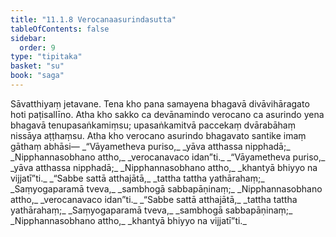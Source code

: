```yaml
---
title: "11.1.8 Verocanaasurindasutta"
tableOfContents: false
sidebar:
  order: 9
type: "tipitaka"
basket: "su"
book: "saga"
---
```



<DynamicBreadcrumb />

<Division number="254" book="saga">

<Paragraph number="1595" book="saga">
Sāvatthiyaṃ jetavane. Tena kho pana samayena bhagavā divāvihāragato hoti paṭisallīno. Atha kho sakko ca devānamindo verocano ca asurindo yena bhagavā tenupasaṅkamiṃsu; upasaṅkamitvā paccekaṃ dvārabāhaṃ nissāya aṭṭhaṃsu. Atha kho verocano asurindo bhagavato santike imaṃ gāthaṃ abhāsi—
</Paragraph>

<Paragraph number="1596" type="verses" book="saga">
_“Vāyametheva puriso,_  
_yāva atthassa nipphadā;_  
_Nipphannasobhano attho,_  
_verocanavaco idan”ti._  

</Paragraph>

<Paragraph number="1597" type="verses" book="saga">
_“Vāyametheva puriso,_  
_yāva atthassa nipphadā;_  
_Nipphannasobhano attho,_  
_khantyā bhiyyo na vijjatī”ti._  

</Paragraph>

<Paragraph number="1598" type="verses" book="saga">
_“Sabbe sattā atthajātā,_  
_tattha tattha yathārahaṃ;_  
_Saṃyogaparamā tveva,_  
_sambhogā sabbapāṇinaṃ;_  
_Nipphannasobhano attho,_  
_verocanavaco idan”ti._  

</Paragraph>

<Paragraph number="1599" type="verses" book="saga">
_“Sabbe sattā atthajātā,_  
_tattha tattha yathārahaṃ;_  
_Saṃyogaparamā tveva,_  
_sambhogā sabbapāṇinaṃ;_  
_Nipphannasobhano attho,_  
_khantyā bhiyyo na vijjatī”ti._
</Paragraph>
</Division>